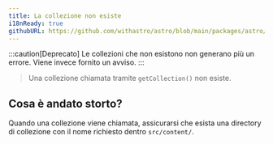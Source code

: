 ```yaml
---
title: La collezione non esiste
i18nReady: true
githubURL: https://github.com/withastro/astro/blob/main/packages/astro/src/core/errors/errors-data.ts
---
```


:::caution[Deprecato]
Le collezioni che non esistono non generano più un errore. Viene invece fornito un avviso.
:::

> Una collezione chiamata tramite `getCollection()` non esiste.

## Cosa è andato storto?
Quando una collezione viene chiamata, assicurarsi che esista una directory di collezione con il nome richiesto dentro `src/content/`.
